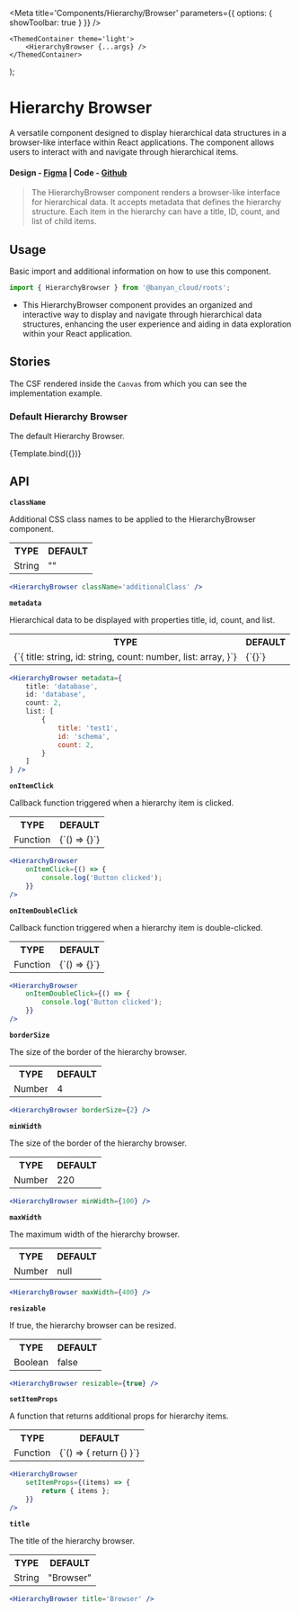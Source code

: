 

<Meta title='Components/Hierarchy/Browser' parameters={{ options: { showToolbar: true } }} />

	<ThemedContainer theme='light'>
		<HierarchyBrowser {...args} />
	</ThemedContainer>
);

# Hierarchy Browser

A versatile component designed to display hierarchical data structures in a browser-like interface within React applications. The component allows users to interact with and navigate through hierarchical items.

#### Design - [Figma](https://www.figma.com/file/e9opoAtQHBo4vFd6u0Co98/Component-Library?type=design&node-id=943-47941&mode=design&t=glo0ufmkJup9qJbN-0) | Code - [Github](https://github.com/banyandata-cloud/roots/tree/main/components/hierarchy/browser)

> The HierarchyBrowser component renders a browser-like interface for hierarchical data. It accepts metadata that defines the hierarchy structure. Each item in the hierarchy can have a title, ID, count, and list of child items.

## Usage

Basic import and additional information on how to use this component.

```js
import { HierarchyBrowser } from '@banyan_cloud/roots';
```

-   This HierarchyBrowser component provides an organized and interactive way to display and navigate through hierarchical data structures, enhancing the user experience and aiding in data exploration within your React application.

## Stories

The CSF rendered inside the `Canvas` from which you can see the implementation example.

### Default Hierarchy Browser

The default Hierarchy Browser.

<Canvas>
	<Story
		name='Default Hierarchy Browser'
		args={{
			metadata: {
				title: 'database',
				id: 'database',
				count: 2,
				list: [
					{
						title: 'test1',
						id: 'schema',
						count: 2,
						list: [
							{
								title: 'first',
								id: 'object',
								count: 10,
								list: [
									{
										title: 'Tables',
										count: 10,
									},
									{
										title: 'Indexes',
										count: 10,
									},
									{
										title: 'Views',
										count: 5,
									},
									{
										title: 'Trigger',
										count: 7,
									},
								],
							},
							{
								title: 'second',
								id: 'object',
								count: 10,
								list: [
									{
										title: 'Tables',
										count: 3,
									},
									{
										title: 'Indexes',
										count: 1,
									},
									{
										title: 'Views',
										count: 2,
									},
									{
										title: 'Trigger',
										count: 1,
									},
								],
							},
						],
					},
					{
						title: 'test2',
						id: 'schema',
						count: 2,
						list: [
							{
								title: 'first',
								id: 'object',
								count: 10,
								list: [
									{
										id: 'tables',
										title: 'Tables',
										count: 10,
										list: [],
									},
									{
										title: 'Indexes',
										count: 10,
									},
									{
										title: 'Views',
										count: 5,
									},
									{
										title: 'Trigger',
										count: 7,
									},
								],
							},
							{
								title: 'second',
								id: 'object',
								count: 10,
								list: [
									{
										title: 'Tables',
										count: 3,
									},
									{
										title: 'Indexes',
										count: 1,
									},
									{
										title: 'Views',
										count: 2,
									},
									{
										title: 'Trigger',
										count: 1,
									},
								],
							},
						],
					},
				],
			},
		}}>
		{Template.bind({})}
	</Story>
</Canvas>

## API

**`className`**

Additional CSS class names to be applied to the HierarchyBrowser component.

<table style={{ width: '100%' }}>
	<tr>
		<th style={{ textAlign: 'left', width: '50%' }}>TYPE</th>
		<th style={{ textAlign: 'left', width: '50%' }}>DEFAULT</th>
	</tr>
	<tr>
		<td>String</td>
		<td>""</td>
	</tr>
</table>

```jsx
<HierarchyBrowser className='additionalClass' />
```

**`metadata`**

Hierarchical data to be displayed with properties title, id, count, and list.

<table style={{ width: '100%' }}>
	<tr>
		<th style={{ textAlign: 'left', width: '50%' }}>TYPE</th>
		<th style={{ textAlign: 'left', width: '50%' }}>DEFAULT</th>
	</tr>
	<tr>
		<td>{`{
		title: string,
		id: string,
		count: number,
		list: array,
	}`}</td>
		<td>{`{}`}</td>
	</tr>
</table>

```jsx
<HierarchyBrowser metadata={
	title: 'database',
	id: 'database',
	count: 2,
	list: [
		{
			title: 'test1',
			id: 'schema',
			count: 2,
		}
	]
} />
```

**`onItemClick`**

Callback function triggered when a hierarchy item is clicked.

<table style={{ width: '100%' }}>
	<tr>
		<th style={{ textAlign: 'left', width: '50%' }}>TYPE</th>
		<th style={{ textAlign: 'left', width: '50%' }}>DEFAULT</th>
	</tr>
	<tr>
		<td>Function</td>
		<td>{`() => {}`}</td>
	</tr>
</table>

```jsx
<HierarchyBrowser
	onItemClick={() => {
		console.log('Button clicked');
	}}
/>
```

**`onItemDoubleClick`**

Callback function triggered when a hierarchy item is double-clicked.

<table style={{ width: '100%' }}>
	<tr>
		<th style={{ textAlign: 'left', width: '50%' }}>TYPE</th>
		<th style={{ textAlign: 'left', width: '50%' }}>DEFAULT</th>
	</tr>
	<tr>
		<td>Function</td>
		<td>{`() => {}`}</td>
	</tr>
</table>

```jsx
<HierarchyBrowser
	onItemDoubleClick={() => {
		console.log('Button clicked');
	}}
/>
```

**`borderSize`**

The size of the border of the hierarchy browser.

<table style={{ width: '100%' }}>
	<tr>
		<th style={{ textAlign: 'left', width: '50%' }}>TYPE</th>
		<th style={{ textAlign: 'left', width: '50%' }}>DEFAULT</th>
	</tr>
	<tr>
		<td>Number</td>
		<td>4</td>
	</tr>
</table>

```jsx
<HierarchyBrowser borderSize={2} />
```

**`minWidth`**

The size of the border of the hierarchy browser.

<table style={{ width: '100%' }}>
	<tr>
		<th style={{ textAlign: 'left', width: '50%' }}>TYPE</th>
		<th style={{ textAlign: 'left', width: '50%' }}>DEFAULT</th>
	</tr>
	<tr>
		<td>Number</td>
		<td>220</td>
	</tr>
</table>

```jsx
<HierarchyBrowser minWidth={100} />
```

**`maxWidth`**

The maximum width of the hierarchy browser.

<table style={{ width: '100%' }}>
	<tr>
		<th style={{ textAlign: 'left', width: '50%' }}>TYPE</th>
		<th style={{ textAlign: 'left', width: '50%' }}>DEFAULT</th>
	</tr>
	<tr>
		<td>Number</td>
		<td>null</td>
	</tr>
</table>

```jsx
<HierarchyBrowser maxWidth={400} />
```

**`resizable`**

If true, the hierarchy browser can be resized.

<table style={{ width: '100%' }}>
	<tr>
		<th style={{ textAlign: 'left', width: '50%' }}>TYPE</th>
		<th style={{ textAlign: 'left', width: '50%' }}>DEFAULT</th>
	</tr>
	<tr>
		<td>Boolean</td>
		<td>false</td>
	</tr>
</table>

```jsx
<HierarchyBrowser resizable={true} />
```

**`setItemProps`**

A function that returns additional props for hierarchy items.

<table style={{ width: '100%' }}>
	<tr>
		<th style={{ textAlign: 'left', width: '50%' }}>TYPE</th>
		<th style={{ textAlign: 'left', width: '50%' }}>DEFAULT</th>
	</tr>
	<tr>
		<td>Function</td>
		<td>{`() => { return {} }`}</td>
	</tr>
</table>

```jsx
<HierarchyBrowser
	setItemProps={(items) => {
		return { items };
	}}
/>
```

**`title`**

The title of the hierarchy browser.

<table style={{ width: '100%' }}>
	<tr>
		<th style={{ textAlign: 'left', width: '50%' }}>TYPE</th>
		<th style={{ textAlign: 'left', width: '50%' }}>DEFAULT</th>
	</tr>
	<tr>
		<td>String</td>
		<td>"Browser"</td>
	</tr>
</table>

```jsx
<HierarchyBrowser title='Browser' />
```
